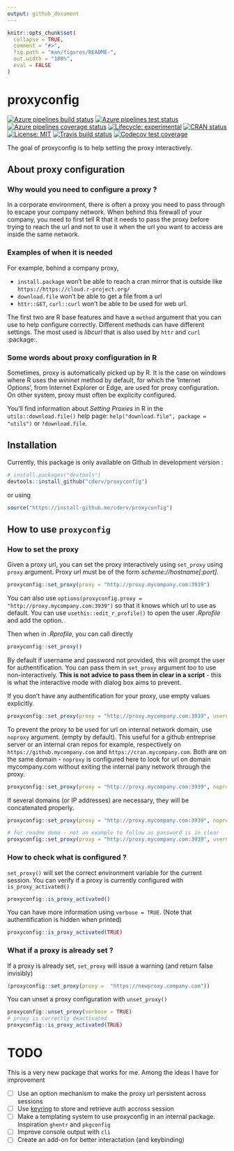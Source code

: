 ```yaml
---
output: github_document
---
```


<!-- README.md is generated from README.Rmd. Please edit that file -->

```r
knitr::opts_chunk$set(
  collapse = TRUE,
  comment = "#>",
  fig.path = "man/figures/README-",
  out.width = "100%",
  eval = FALSE
)
```
# proxyconfig

<!-- badges: start -->
[![Azure pipelines build status](https://img.shields.io/azure-devops/build/cderv/proxyconfig/1)](https://dev.azure.com/cderv/proxyconfig/_build/latest?definitionId=1&branchName=master)
[![Azure pipelines test status](https://img.shields.io/azure-devops/tests/cderv/proxyconfig/1?color=brightgreen&compact_message)](https://dev.azure.com/cderv/proxyconfig/_build/latest?definitionId=1&branchName=master)
[![Azure pipelines coverage status](https://img.shields.io/azure-devops/coverage/cderv/proxyconfig/1)](https://dev.azure.com/cderv/proxyconfig/_build/latest?definitionId=1&branchName=master)
[![Lifecycle: experimental](https://img.shields.io/badge/lifecycle-experimental-orange.svg)](https://www.tidyverse.org/lifecycle/#experimental)
[![CRAN status](https://www.r-pkg.org/badges/version/proxyconfig)](https://CRAN.R-project.org/package=proxyconfig)
[![License: MIT](https://img.shields.io/badge/License-MIT-yellow.svg)](LICENSE.md)
[![Travis build status](https://travis-ci.com/cderv/proxyconfig.svg?branch=master)](https://travis-ci.com/cderv/proxyconfig)
[![Codecov test coverage](https://codecov.io/gh/cderv/proxyconfig/branch/master/graph/badge.svg)](https://codecov.io/gh/cderv/proxyconfig?branch=master)
<!-- badges: end -->

The goal of proxyconfig is to help setting the proxy interactively.  

## About proxy configuration

### Why would you need to configure a proxy ? 

In a corporate environment, there is often a proxy you need to pass through to
escape your company network. When behind this firewall of your company, you need
to first tell R that it needs to pass the proxy before trying to reach the url
and not to use it when the url you want to access are inside the same network.

### Examples of when it is needed

For example, behind a company proxy, 

+ `install.package` won't be able to reach a cran mirror that is outside like `https://https://cloud.r-project.org/`
+ `download.file` won't be able to get a file from a url
+ `httr::GET`, `curl::curl` won't be able to be used for web url.

The first two are R base features and have a `method` argument that you can use to help configure correctly. Different methods can have different settings. The most used is _libcurl_ that is also used by `httr` and `curl` :package:.

### Some words about proxy configuration in R

Sometimes, proxy is automatically picked up by R. It is the case on windows
where R uses the _wininet_ method by default, for which the 'Internet Options',
from Internet Explorer or Edge, are used for proxy configuration.
On other system, proxy must often be explicity configured. 

You'll find information about _Setting Proxies_ in R in the `utils::download.file()` help page:
`help("download.file", package = "utils")` or `?download.file`.


## Installation

Currently, this package is only available on Github in development version :

```r
# install.packages("devtools")
devtools::install_github("cderv/proxyconfig")
```

or using

```r
source("https://install-github.me/cderv/proxyconfig")
```

## How to use `proxyconfig`

### How to set the proxy

Given a proxy url, you can set the proxy interactively using `set_proxy` using `proxy` argument. Proxy
url must be of the form _scheme://hostname[:port]_.

```r
proxyconfig::set_proxy(proxy = "http://proxy.mycompany.com:3939")
```

You can also use `options(proxyconfig.proxy = "http://proxy.mycompany.com:3939")` 
so that it knows which url to use as default. You can use `usethis::edit_r_profile()` to open the user 
_.Rprofile_ and add the option.

Then when in _.Rprofile_, you can call directly
```r
proxyconfig::set_proxy()
```

By default if username and password not provided, this will prompt the user for authentification. You can pass them in `set_proxy` argument too to use non-interactively. **This is not advice to pass them in clear in a script** - this is what the interactive mode with dialog box aims to prevent. 


If you don't have any authentification for your proxy, use empty values explicitly.
```r
proxyconfig::set_proxy(proxy = "http://proxy.mycompany.com:3939", username = "", password = "")
```

To prevent the proxy to be used for url on internal network domain, use `noproxy` argument. (empty by default). This useful for a github entreprise server or an internal cran repos for example, respectively on `https://github.mycompany.com` and `https://cran.mycompany.com`. Both are on the same domain - `noproxy` is configured here to look for url on domain mycompany.com without exiting the internal pany network through the proxy.

```r
proxyconfig::set_proxy(proxy = "http://proxy.mycompany.com:3939", noproxy = ".mycompany.com")
```

If several domains (or IP addresses) are necessary, they will be concatenated properly. 

```r
proxyconfig::set_proxy(proxy = "http://proxy.mycompany.com:3939", noproxy = c(".mycompany.com", "163.104.50.180"))
```


```r
# for readme demo - not an example to follow as password is in clear
proxyconfig::set_proxy(proxy = "http://proxy.mycompany.com:3939", username = "its", password = "me", noproxy = c(".mycompany.com", "163.104.50.180"), https = TRUE)
```

### How to check what is configured ? 

`set_proxy()` will set the correct environment variable for the current session. You can verify if a proxy is currently configured with `is_proxy_activated()`

```r
proxyconfig::is_proxy_activated()
```

You can have more information using `verbose = TRUE`. (Note that authentification is hidden when printed)

```r
proxyconfig::is_proxy_activated(TRUE)
```

### What if a proxy is already set ? 

If a proxy is already set, `set_proxy` will issue a warning (and return false invisibly)
```r
(proxyconfig::set_proxy(proxy =  "https://newproxy.company.com"))
```

You can unset a proxy configuration with `unset_proxy()`
```r
proxyconfig::unset_proxy(verbose = TRUE)
# proxy is correctly deactivated
proxyconfig::is_proxy_activated(TRUE)
```


# TODO

This is a very new package that works for me. Among the ideas I have for improvement

 - [ ] Use an option mechanism to make the proxy url persistent across sessions
 - [ ] Use [keyring](https://github.com/r-lib/keyring) to store and retrieve auth accross session
 - [ ] Make a templating system to use proxyconfig in an internal package. Inspiration `ghentr` and `pkgconfig`
 - [ ] Improve console output with `cli`
 - [ ] Create an add-on for better interactation (and keybinding)

